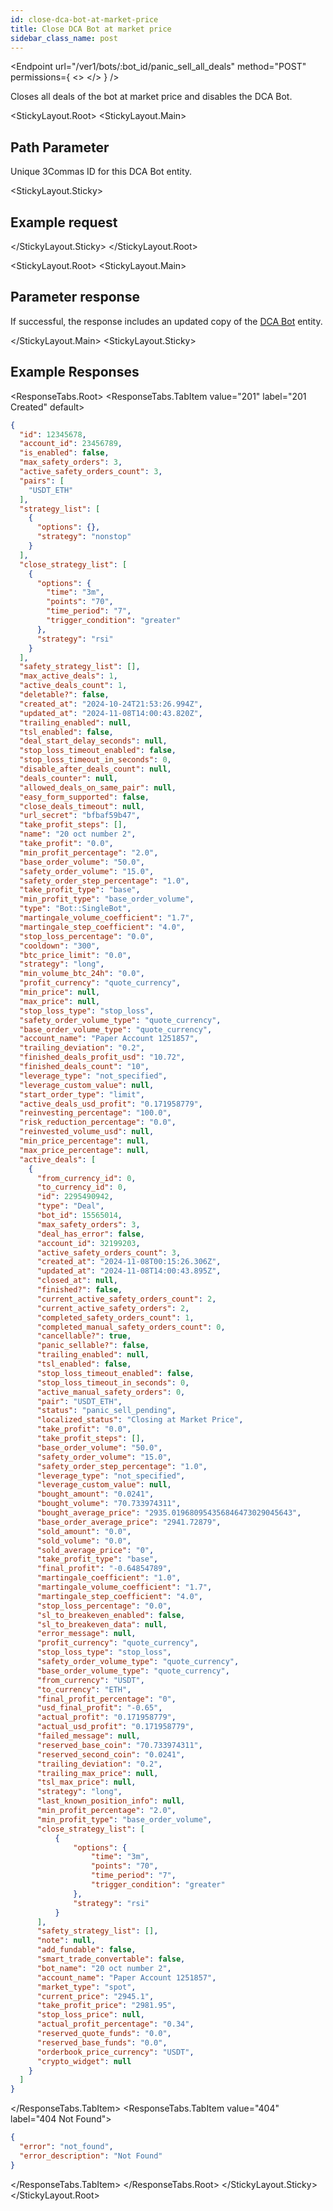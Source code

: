 ```yaml
---
id: close-dca-bot-at-market-price
title: Close DCA Bot at market price
sidebar_class_name: post
---
```




<Endpoint
  url="/ver1/bots/:bot_id/panic_sell_all_deals"
  method="POST"
  permissions={
    <>
      <Permission title="Permission" description="BOTS_WRITE" />
      <Permission title="Security" description="SIGNED" />
    </>
  }
/>

Closes all deals of the bot at market price and disables the DCA Bot.

<Separator />

<StickyLayout.Root>
<StickyLayout.Main>

## Path Parameter

<ApiParam name='bot_id' type='integer' id="bot_id" required>
  Unique 3Commas ID for this DCA Bot entity.
</ApiParam>
</StickyLayout.Main>

<StickyLayout.Sticky>
##  Example request 

<NoContentEndpoint method="POST" endpoint="/ver1/bots/12345678/panic_sell_all_deals" />

</StickyLayout.Sticky>
</StickyLayout.Root>

<StickyLayout.Root>
<StickyLayout.Main>
## Parameter response

If successful, the response includes an updated copy of the [DCA Bot](/dca-bot/0_dca_bot_entity.mdx) entity.

   </StickyLayout.Main>
<StickyLayout.Sticky>

##  Example Responses

<ResponseTabs.Root>
      <ResponseTabs.TabItem value="201" label="201 Created" default>
```json
{
  "id": 12345678,
  "account_id": 23456789,
  "is_enabled": false,
  "max_safety_orders": 3,
  "active_safety_orders_count": 3,
  "pairs": [
    "USDT_ETH"
  ],
  "strategy_list": [
    {
      "options": {},
      "strategy": "nonstop"
    }
  ],
  "close_strategy_list": [
    {
      "options": {
        "time": "3m",
        "points": "70",
        "time_period": "7",
        "trigger_condition": "greater"
      },
      "strategy": "rsi"
    }
  ],
  "safety_strategy_list": [],
  "max_active_deals": 1,
  "active_deals_count": 1,
  "deletable?": false,
  "created_at": "2024-10-24T21:53:26.994Z",
  "updated_at": "2024-11-08T14:00:43.820Z",
  "trailing_enabled": null,
  "tsl_enabled": false,
  "deal_start_delay_seconds": null,
  "stop_loss_timeout_enabled": false,
  "stop_loss_timeout_in_seconds": 0,
  "disable_after_deals_count": null,
  "deals_counter": null,
  "allowed_deals_on_same_pair": null,
  "easy_form_supported": false,
  "close_deals_timeout": null,
  "url_secret": "bfbaf59b47",
  "take_profit_steps": [],
  "name": "20 oct number 2",
  "take_profit": "0.0",
  "min_profit_percentage": "2.0",
  "base_order_volume": "50.0",
  "safety_order_volume": "15.0",
  "safety_order_step_percentage": "1.0",
  "take_profit_type": "base",
  "min_profit_type": "base_order_volume",
  "type": "Bot::SingleBot",
  "martingale_volume_coefficient": "1.7",
  "martingale_step_coefficient": "4.0",
  "stop_loss_percentage": "0.0",
  "cooldown": "300",
  "btc_price_limit": "0.0",
  "strategy": "long",
  "min_volume_btc_24h": "0.0",
  "profit_currency": "quote_currency",
  "min_price": null,
  "max_price": null,
  "stop_loss_type": "stop_loss",
  "safety_order_volume_type": "quote_currency",
  "base_order_volume_type": "quote_currency",
  "account_name": "Paper Account 1251857",
  "trailing_deviation": "0.2",
  "finished_deals_profit_usd": "10.72",
  "finished_deals_count": "10",
  "leverage_type": "not_specified",
  "leverage_custom_value": null,
  "start_order_type": "limit",
  "active_deals_usd_profit": "0.171958779",
  "reinvesting_percentage": "100.0",
  "risk_reduction_percentage": "0.0",
  "reinvested_volume_usd": null,
  "min_price_percentage": null,
  "max_price_percentage": null,
  "active_deals": [
    {
      "from_currency_id": 0,
      "to_currency_id": 0,
      "id": 2295490942,
      "type": "Deal",
      "bot_id": 15565014,
      "max_safety_orders": 3,
      "deal_has_error": false,
      "account_id": 32199203,
      "active_safety_orders_count": 3,
      "created_at": "2024-11-08T00:15:26.306Z",
      "updated_at": "2024-11-08T14:00:43.895Z",
      "closed_at": null,
      "finished?": false,
      "current_active_safety_orders_count": 2,
      "current_active_safety_orders": 2,
      "completed_safety_orders_count": 1,
      "completed_manual_safety_orders_count": 0,
      "cancellable?": true,
      "panic_sellable?": false,
      "trailing_enabled": null,
      "tsl_enabled": false,
      "stop_loss_timeout_enabled": false,
      "stop_loss_timeout_in_seconds": 0,
      "active_manual_safety_orders": 0,
      "pair": "USDT_ETH",
      "status": "panic_sell_pending",
      "localized_status": "Closing at Market Price",
      "take_profit": "0.0",
      "take_profit_steps": [],
      "base_order_volume": "50.0",
      "safety_order_volume": "15.0",
      "safety_order_step_percentage": "1.0",
      "leverage_type": "not_specified",
      "leverage_custom_value": null,
      "bought_amount": "0.0241",
      "bought_volume": "70.733974311",
      "bought_average_price": "2935.019680954356846473029045643",
      "base_order_average_price": "2941.72879",
      "sold_amount": "0.0",
      "sold_volume": "0.0",
      "sold_average_price": "0",
      "take_profit_type": "base",
      "final_profit": "-0.64854789",
      "martingale_coefficient": "1.0",
      "martingale_volume_coefficient": "1.7",
      "martingale_step_coefficient": "4.0",
      "stop_loss_percentage": "0.0",
      "sl_to_breakeven_enabled": false,
      "sl_to_breakeven_data": null,
      "error_message": null,
      "profit_currency": "quote_currency",
      "stop_loss_type": "stop_loss",
      "safety_order_volume_type": "quote_currency",
      "base_order_volume_type": "quote_currency",
      "from_currency": "USDT",
      "to_currency": "ETH",
      "final_profit_percentage": "0",
      "usd_final_profit": "-0.65",
      "actual_profit": "0.171958779",
      "actual_usd_profit": "0.171958779",
      "failed_message": null,
      "reserved_base_coin": "70.733974311",
      "reserved_second_coin": "0.0241",
      "trailing_deviation": "0.2",
      "trailing_max_price": null,
      "tsl_max_price": null,
      "strategy": "long",
      "last_known_position_info": null,
      "min_profit_percentage": "2.0",
      "min_profit_type": "base_order_volume",
      "close_strategy_list": [
          {
              "options": {
                  "time": "3m",
                  "points": "70",
                  "time_period": "7",
                  "trigger_condition": "greater"
              },
              "strategy": "rsi"
          }
      ],
      "safety_strategy_list": [],
      "note": null,
      "add_fundable": false,
      "smart_trade_convertable": false,
      "bot_name": "20 oct number 2",
      "account_name": "Paper Account 1251857",
      "market_type": "spot",
      "current_price": "2945.1",
      "take_profit_price": "2981.95",
      "stop_loss_price": null,
      "actual_profit_percentage": "0.34",
      "reserved_quote_funds": "0.0",
      "reserved_base_funds": "0.0",
      "orderbook_price_currency": "USDT",
      "crypto_widget": null
    }
  ]
}
```
</ResponseTabs.TabItem>
<ResponseTabs.TabItem value="404" label="404 Not Found">

```json
{
  "error": "not_found",
  "error_description": "Not Found"
}
```
</ResponseTabs.TabItem>
</ResponseTabs.Root>
   </StickyLayout.Sticky>
</StickyLayout.Root>